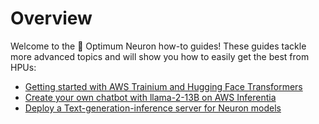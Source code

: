 <!---
Copyright 2023 The HuggingFace Team. All rights reserved.

Licensed under the Apache License, Version 2.0 (the "License");
you may not use this file except in compliance with the License.
You may obtain a copy of the License at

    http://www.apache.org/licenses/LICENSE-2.0

Unless required by applicable law or agreed to in writing, software
distributed under the License is distributed on an "AS IS" BASIS,
WITHOUT WARRANTIES OR CONDITIONS OF ANY KIND, either express or implied.
See the License for the specific language governing permissions and
limitations under the License.
-->

# Overview

Welcome to the 🤗 Optimum Neuron how-to guides!
These guides tackle more advanced topics and will show you how to easily get the best from HPUs:

- [Getting started with AWS Trainium and Hugging Face Transformers](./fine_tune_bert)
- [Create your own chatbot with llama-2-13B on AWS Inferentia](./llama2-13b-chatbot)
- [Deploy a Text-generation-inference server for Neuron models](./deploy-neuron-tgi)
